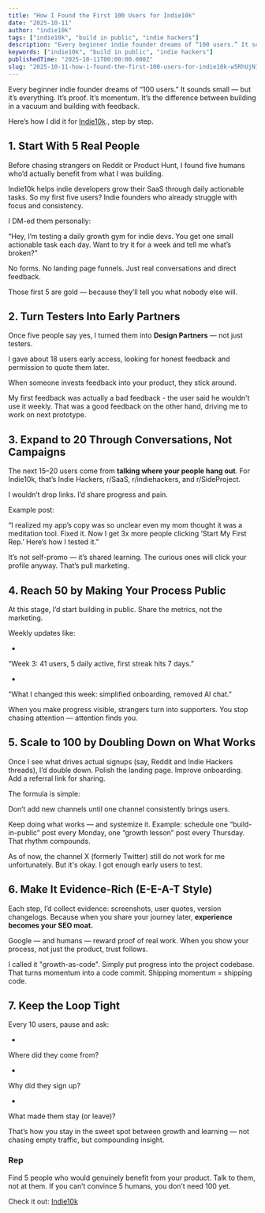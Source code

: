 ```yaml
---
title: "How I Found the First 100 Users for Indie10k"
date: "2025-10-11"
author: "indie10k"
tags: ["indie10k", "build in public", "indie hackers"]
description: "Every beginner indie founder dreams of “100 users.” It sounds small — but it’s everything. It’s proof. It’s momentum. It’s the difference between building in..."
keywords: ["indie10k", "build in public", "indie hackers"]
publishedTime: "2025-10-11T00:00:00.000Z"
slug: "2025-10-11-how-i-found-the-first-100-users-for-indie10k-w5RhUjN1IhNOesGeafXF"
---
```


Every beginner indie founder dreams of “100 users.”
It sounds small — but it’s everything. It’s proof. It’s momentum. It’s the difference between building in a vacuum and building with feedback.

Here’s how I  did it for [Indie10k](https://indie10k.com?utm_source=indiehackers)., step by step.
## 1. Start With 5 Real People

Before chasing strangers on Reddit or Product Hunt, I found five humans who’d actually benefit from what I was building.

Indie10k helps indie developers grow their SaaS through daily actionable tasks.
So my first five users? Indie founders who already struggle with focus and consistency.

I DM-ed them personally:

“Hey, I’m testing a daily growth gym for indie devs. You get one small actionable task each day. Want to try it for a week and tell me what’s broken?”

No forms. No landing page funnels. Just real conversations and direct feedback.

Those first 5 are gold — because they’ll tell you what nobody else will.
## 2. Turn Testers Into Early Partners

Once five people say yes, I turned them into **Design Partners** — not just testers.

I gave about 18 users early access,  looking for honest feedback and permission to quote them later.

When someone invests feedback into your product, they stick around.

My first feedback was actually a bad feedback - the user said he wouldn't use it weekly. That was a good feedback on the other hand, driving me to work on next prototype.
## 3. Expand to 20 Through Conversations, Not Campaigns

The next 15–20 users come from **talking where your people hang out**.
For Indie10k, that’s Indie Hackers, r/SaaS, r/indiehackers, and r/SideProject.

I wouldn’t drop links. I’d share progress and pain.

Example post:

“I realized my app’s copy was so unclear even my mom thought it was a meditation tool. Fixed it. Now I get 3x more people clicking ‘Start My First Rep.’ Here’s how I tested it.”

It’s not self-promo — it’s shared learning. The curious ones will click your profile anyway. That’s pull marketing.
## 4. Reach 50 by Making Your Process Public

At this stage, I’d start building in public. Share the metrics, not the marketing.

Weekly updates like:

- 
“Week 3: 41 users, 5 daily active, first streak hits 7 days.”

- 
“What I changed this week: simplified onboarding, removed AI chat.”

When you make progress visible, strangers turn into supporters.
You stop chasing attention — attention finds you.
## 5. Scale to 100 by Doubling Down on What Works

Once I see what drives actual signups (say, Reddit and Indie Hackers threads), I’d double down.
Polish the landing page. Improve onboarding. Add a referral link for sharing.

The formula is simple:

Don’t add new channels until one channel consistently brings users.

Keep doing what works — and systemize it.
Example: schedule one “build-in-public” post every Monday, one “growth lesson” post every Thursday. That rhythm compounds.

As of now, the channel X (formerly Twitter) still do not work for me unfortunately. But it's okay. I got enough early users to test.
## 6. Make It Evidence-Rich (E-E-A-T Style)

Each step, I’d collect evidence: screenshots, user quotes, version changelogs.
Because when you share your journey later, **experience becomes your SEO moat.**

Google — and humans — reward proof of real work.
When you show your process, not just the product, trust follows.

I called it "growth-as-code". Simply put progress into the project codebase. That turns momentum into a code commit. Shipping momentum = shipping code.
## 7. Keep the Loop Tight

Every 10 users, pause and ask:

- 
Where did they come from?

- 
Why did they sign up?

- 
What made them stay (or leave)?

That’s how you stay in the sweet spot between growth and learning — not chasing empty traffic, but compounding insight.
### Rep

Find 5 people who would genuinely benefit from your product.
Talk to them, not at them.
If you can’t convince 5 humans, you don’t need 100 yet.

Check it out: [Indie10k](https://indie10k.com?utm_source=indiehackers)